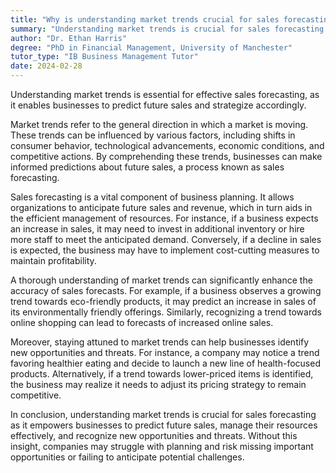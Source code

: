 ```yaml
---
title: "Why is understanding market trends crucial for sales forecasting?"
summary: "Understanding market trends is crucial for sales forecasting as it helps businesses predict future sales and plan accordingly."
author: "Dr. Ethan Harris"
degree: "PhD in Financial Management, University of Manchester"
tutor_type: "IB Business Management Tutor"
date: 2024-02-28
---
```


Understanding market trends is essential for effective sales forecasting, as it enables businesses to predict future sales and strategize accordingly.

Market trends refer to the general direction in which a market is moving. These trends can be influenced by various factors, including shifts in consumer behavior, technological advancements, economic conditions, and competitive actions. By comprehending these trends, businesses can make informed predictions about future sales, a process known as sales forecasting.

Sales forecasting is a vital component of business planning. It allows organizations to anticipate future sales and revenue, which in turn aids in the efficient management of resources. For instance, if a business expects an increase in sales, it may need to invest in additional inventory or hire more staff to meet the anticipated demand. Conversely, if a decline in sales is expected, the business may have to implement cost-cutting measures to maintain profitability.

A thorough understanding of market trends can significantly enhance the accuracy of sales forecasts. For example, if a business observes a growing trend towards eco-friendly products, it may predict an increase in sales of its environmentally friendly offerings. Similarly, recognizing a trend towards online shopping can lead to forecasts of increased online sales.

Moreover, staying attuned to market trends can help businesses identify new opportunities and threats. For instance, a company may notice a trend favoring healthier eating and decide to launch a new line of health-focused products. Alternatively, if a trend towards lower-priced items is identified, the business may realize it needs to adjust its pricing strategy to remain competitive.

In conclusion, understanding market trends is crucial for sales forecasting as it empowers businesses to predict future sales, manage their resources effectively, and recognize new opportunities and threats. Without this insight, companies may struggle with planning and risk missing important opportunities or failing to anticipate potential challenges.
    